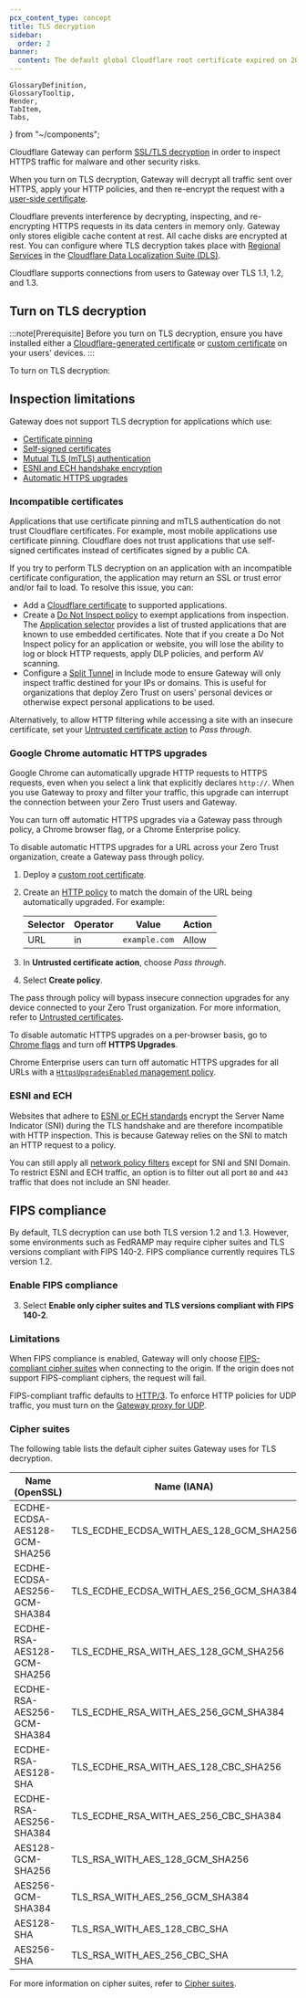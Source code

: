 ```yaml
---
pcx_content_type: concept
title: TLS decryption
sidebar:
  order: 2
banner:
  content: The default global Cloudflare root certificate expired on 2025-02-02. If you installed the default Cloudflare certificate before 2024-10-17, you must <a href="/cloudflare-one/connections/connect-devices/user-side-certificates/#generate-a-cloudflare-root-certificate">generate a new certificate</a> and activate it for your Zero Trust organization to avoid inspection errors.
---
```


	GlossaryDefinition,
	GlossaryTooltip,
	Render,
	TabItem,
	Tabs,
} from "~/components";

Cloudflare Gateway can perform [SSL/TLS decryption](https://www.cloudflare.com/learning/security/what-is-https-inspection/) in order to inspect HTTPS traffic for malware and other security risks.

When you turn on TLS decryption, Gateway will decrypt all traffic sent over HTTPS, apply your HTTP policies, and then re-encrypt the request with a [user-side certificate](/cloudflare-one/connections/connect-devices/user-side-certificates/).

Cloudflare prevents interference by decrypting, inspecting, and re-encrypting HTTPS requests in its data centers in memory only. Gateway only stores eligible cache content at rest. All cache disks are encrypted at rest. You can configure where TLS decryption takes place with [Regional Services](/data-localization/regional-services/) in the [Cloudflare Data Localization Suite (DLS)](/data-localization/).

Cloudflare supports connections from users to Gateway over TLS 1.1, 1.2, and 1.3.

## Turn on TLS decryption

:::note[Prerequisite]
Before you turn on TLS decryption, ensure you have installed either a [Cloudflare-generated certificate](/cloudflare-one/connections/connect-devices/user-side-certificates/) or [custom certificate](/cloudflare-one/connections/connect-devices/user-side-certificates/custom-certificate/) on your users' devices.
:::

To turn on TLS decryption:

<Render file="gateway/enable-tls-decryption" product="cloudflare-one" />

## Inspection limitations

Gateway does not support TLS decryption for applications which use:

- [Certificate pinning](#incompatible-certificates)
- [Self-signed certificates](#incompatible-certificates)
- [Mutual TLS (mTLS) authentication](#incompatible-certificates)
- [ESNI and ECH handshake encryption](#esni-and-ech)
- [Automatic HTTPS upgrades](#google-chrome-automatic-https-upgrades)

### Incompatible certificates

Applications that use certificate pinning and mTLS authentication do not trust Cloudflare certificates. For example, most mobile applications use <GlossaryTooltip term="certificate pinning" link="/ssl/reference/certificate-pinning/">certificate pinning</GlossaryTooltip>. Cloudflare does not trust applications that use self-signed certificates instead of certificates signed by a public CA.

If you try to perform TLS decryption on an application with an incompatible certificate configuration, the application may return an SSL or trust error and/or fail to load. To resolve this issue, you can:

- Add a [Cloudflare certificate](/cloudflare-one/connections/connect-devices/user-side-certificates/manual-deployment/#add-the-certificate-to-applications) to supported applications.
- Create a [Do Not Inspect policy](/cloudflare-one/policies/gateway/http-policies/#do-not-inspect) to exempt applications from inspection. The [Application selector](/cloudflare-one/policies/gateway/http-policies/#application) provides a list of trusted applications that are known to use embedded certificates. Note that if you create a Do Not Inspect policy for an application or website, you will lose the ability to log or block HTTP requests, apply DLP policies, and perform AV scanning.
- Configure a [Split Tunnel](/cloudflare-one/connections/connect-devices/warp/configure-warp/route-traffic/split-tunnels/) in Include mode to ensure Gateway will only inspect traffic destined for your IPs or domains. This is useful for organizations that deploy Zero Trust on users' personal devices or otherwise expect personal applications to be used.

Alternatively, to allow HTTP filtering while accessing a site with an insecure certificate, set your [Untrusted certificate action](/cloudflare-one/policies/gateway/http-policies/#untrusted-certificates) to _Pass through_.

### Google Chrome automatic HTTPS upgrades

Google Chrome can automatically upgrade HTTP requests to HTTPS requests, even when you select a link that explicitly declares `http://`. When you use Gateway to proxy and filter your traffic, this upgrade can interrupt the connection between your Zero Trust users and Gateway.

You can turn off automatic HTTPS upgrades via a Gateway pass through policy, a Chrome browser flag, or a Chrome Enterprise policy.

<Tabs> <TabItem label="Pass through policy">

To disable automatic HTTPS upgrades for a URL across your Zero Trust organization, create a Gateway pass through policy.

1. Deploy a [custom root certificate](/cloudflare-one/connections/connect-devices/user-side-certificates/custom-certificate/).

2. Create an [HTTP policy](/cloudflare-one/policies/gateway/http-policies/) to match the domain of the URL being automatically upgraded. For example:

   | Selector | Operator | Value         | Action |
   | -------- | -------- | ------------- | ------ |
   | URL      | in       | `example.com` | Allow  |

3. In **Untrusted certificate action**, choose _Pass through_.

4. Select **Create policy**.

The pass through policy will bypass insecure connection upgrades for any device connected to your Zero Trust organization. For more information, refer to [Untrusted certificates](/cloudflare-one/policies/gateway/http-policies/#untrusted-certificates).

</TabItem> <TabItem label="Chrome browser flag">

To disable automatic HTTPS upgrades on a per-browser basis, go to [Chrome flags](chrome://flags/#https-upgrades) and turn off **HTTPS Upgrades**.

</TabItem> <TabItem label="Chrome enterprise policy">

Chrome Enterprise users can turn off automatic HTTPS upgrades for all URLs with a [`HttpsUpgradesEnabled` management policy](https://chromeenterprise.google/policies/#HttpsUpgradesEnabled).

</TabItem> </Tabs>

### ESNI and ECH

Websites that adhere to [ESNI or ECH standards](https://blog.cloudflare.com/encrypted-client-hello/) encrypt the Server Name Indicator (SNI) during the TLS handshake and are therefore incompatible with HTTP inspection. This is because Gateway relies on the SNI to match an HTTP request to a policy.

You can still apply all [network policy filters](/cloudflare-one/policies/gateway/network-policies/#selectors) except for SNI and SNI Domain. To restrict ESNI and ECH traffic, an option is to filter out all port `80` and `443` traffic that does not include an SNI header.

## FIPS compliance

By default, TLS decryption can use both TLS version 1.2 and 1.3. However, some environments such as FedRAMP may require cipher suites and TLS versions compliant with FIPS 140-2. FIPS compliance currently requires TLS version 1.2.

### Enable FIPS compliance

<Render file="gateway/enable-tls-decryption" product="cloudflare-one" />

3. Select **Enable only cipher suites and TLS versions compliant with FIPS 140-2**.

### Limitations

When FIPS compliance is enabled, Gateway will only choose [FIPS-compliant cipher suites](#cipher-suites) when connecting to the origin. If the origin does not support FIPS-compliant ciphers, the request will fail.

FIPS-compliant traffic defaults to [HTTP/3](/cloudflare-one/policies/gateway/http-policies/http3/). To enforce HTTP policies for UDP traffic, you must turn on the [Gateway proxy for UDP](/cloudflare-one/policies/gateway/http-policies/http3/#enable-http3-inspection).

### Cipher suites

<GlossaryDefinition term="cipher suite" />

The following table lists the default cipher suites Gateway uses for TLS decryption.

| Name (OpenSSL)                | Name (IANA)                             | FIPS-compliant |
| ----------------------------- | --------------------------------------- | -------------- |
| ECDHE-ECDSA-AES128-GCM-SHA256 | TLS_ECDHE_ECDSA_WITH_AES_128_GCM_SHA256 | ✅             |
| ECDHE-ECDSA-AES256-GCM-SHA384 | TLS_ECDHE_ECDSA_WITH_AES_256_GCM_SHA384 | ✅             |
| ECDHE-RSA-AES128-GCM-SHA256   | TLS_ECDHE_RSA_WITH_AES_128_GCM_SHA256   | ✅             |
| ECDHE-RSA-AES256-GCM-SHA384   | TLS_ECDHE_RSA_WITH_AES_256_GCM_SHA384   | ✅             |
| ECDHE-RSA-AES128-SHA          | TLS_ECDHE_RSA_WITH_AES_128_CBC_SHA256   | ❌             |
| ECDHE-RSA-AES256-SHA384       | TLS_ECDHE_RSA_WITH_AES_256_CBC_SHA384   | ✅             |
| AES128-GCM-SHA256             | TLS_RSA_WITH_AES_128_GCM_SHA256         | ✅             |
| AES256-GCM-SHA384             | TLS_RSA_WITH_AES_256_GCM_SHA384         | ✅             |
| AES128-SHA                    | TLS_RSA_WITH_AES_128_CBC_SHA            | ❌             |
| AES256-SHA                    | TLS_RSA_WITH_AES_256_CBC_SHA            | ❌             |

For more information on cipher suites, refer to [Cipher suites](/ssl/edge-certificates/additional-options/cipher-suites/).
